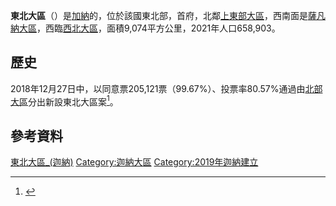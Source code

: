 {{NoteTA
|G1=Country
}}
{{Infobox settlement
| name = 東北大區
| native_name = North East Region
| type = {{le|大區 (迦納)|Regions of Ghana|大區}}
| image_skyline = 
| image_caption = =
| image_map = North_East_in_Ghana_2018.svg
| map_caption = 東北大區位於迦納的位置
| image_map1 = 
| map_caption1 = 
| subdivision_type1 = 國家
| subdivision_name1 = [[加纳|加纳]]
| seat_type = 首府
| seat = {{le|納萊里古|Nalerigu}}
| parts_type = 縣區
| parts_style = para
| p1 = 6縣區
| leader_title = 大區首長
| leader_name = 
| leader_title1 = 
| leader_name1 = 
| area_footnotes = 
| area_total_km2 = 9,074
| area_rank = 
| population = 658,903
| population_as_of = 2021
| population_footnotes = <ref name="North East Region Population">{{cite web|url= https://statsghana.gov.gh/regionalpopulation.php?population=MTc0MTgzMzc0NC44NDk=&&NorthEast&regid=11|title=Ghana Statistical Services – Population by Regions, North East|access-date=2021-02-01 |publisher=statsghana.gov.gh}}</ref>
| population_density_km2 = auto
| population_rank = 
| demographics_type1 = 
| demographics1_footnotes = 
| demographics1_title1 = 
| demographics_type2 = 
| demographics2_title1 = 
| demographics2_info1 = 
| area_code = [[迦納電話號碼|+233 37]]
| iso_code = [[ISO_3166-2:GH|GH-NP]]
| demographics1_info1 = 
| demographics1_title2 = 
| demographics1_info2 = 
| demographics2_title2 = 
| demographics2_info2 = 
| timezone = [[格林尼治標準時間|GMT]]
}}
'''東北大區'''（{{lang-en|North East Region}}）是[[加納|加納]]的{{le|大區 (迦納)|Regions of Ghana|大區}}，位於該國東北部，首府{{le|納萊里古|Nalerigu}}，北鄰[[上東部大區|上東部大區]]，西南面是[[薩凡納大區|薩凡納大區]]，西臨[[西北大區_(加納)|西北大區]]，面積9,074平方公里，2021年人口658,903。

==歷史==
2018年12月27日{{le|2018年迦納新大區公民投票|2018 Ghanaian new regions referendum|迦納新大區公民投票}}中，以同意票205,121票（99.67%）、投票率80.57%通過由[[北部大區_(加納)|北部大區]]分出新設東北大區案<ref name="CitiNewsRoom2018">{{cite news |last1=Ngon |first1=Diana |title=Referendum: Residents endorse North East Region with 99.67 YES vote |url=https://citinewsroom.com/2018/12/28/referendum-residents-endorse-north-east-region-with-99-67-yes-vote/ |access-date=2018-12-28 |publisher=Citi Newsroom |date=2018-12-28}}</ref>。

==參考資料==
{{Reflist}}

{{迦納大區}}
{{Authority control}}

{{DEFAULTSORT:North East Region}}
[[Category:東北大區_(迦納)|]]
[[Category:迦納大區|Category:迦納大區]]
[[Category:2019年迦納建立|Category:2019年迦納建立]]

{{Ghana-geo-stub}}